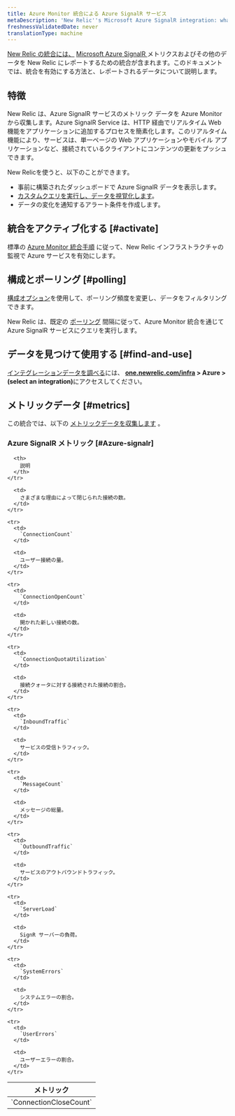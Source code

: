 ```yaml
---
title: Azure Monitor 統合による Azure SignalR サービス
metaDescription: 'New Relic''s Microsoft Azure SignalR integration: what data it reports and how to enable it.'
freshnessValidatedDate: never
translationType: machine
---
```


[New Relic の統合には、](/docs/infrastructure/integrations-getting-started/getting-started/introduction-infrastructure-integrations) [Microsoft Azure SignalR ](https://learn.microsoft.com/en-us/azure/azure-signalr/)メトリクスおよびその他のデータを New Relic にレポートするための統合が含まれます。このドキュメントでは、統合を有効にする方法と、レポートされるデータについて説明します。

## 特徴

New Relic は、Azure SignalR サービスのメトリック データを Azure Monitor から収集します。Azure SignalR Service は、HTTP 経由でリアルタイム Web 機能をアプリケーションに追加するプロセスを簡素化します。このリアルタイム機能により、サービスは、単一ページの Web アプリケーションやモバイル アプリケーションなど、接続されているクライアントにコンテンツの更新をプッシュできます。

New Relicを使うと、以下のことができます。

* 事前に構築されたダッシュボードで Azure SignalR データを表示します。
* [カスタムクエリを実行し、データを視覚化します](/docs/infrastructure/integrations-getting-started/getting-started/use-integration-data-new-relic-insights)。
* データの変化を通知するアラート条件を作成します。

## 統合をアクティブ化する [#activate]

標準の [Azure Monitor 統合手順](/docs/infrastructure/microsoft-azure-integrations/azure-integrations-list/azure-monitor) に従って、New Relic インフラストラクチャの監視で Azure サービスを有効にします。

## 構成とポーリング [#polling]

[構成オプション](/docs/infrastructure/microsoft-azure-integrations/azure-integrations-list/azure-monitor/#settings)を使用して、ポーリング頻度を変更し、データをフィルタリングできます。

New Relic は、既定の [ポーリング](/docs/infrastructure/microsoft-azure-integrations/azure-integrations-list/azure-monitor/#settings) 間隔に従って、Azure Monitor 統合を通じて Azure SignalR サービスにクエリを実行します。

## データを見つけて使用する [#find-and-use]

[インテグレーションデータを調べる](/docs/infrastructure/integrations/find-use-infrastructure-integration-data)には、 <DNT>**[one.newrelic.com/infra](https://one.newrelic.com/infra) > Azure > (select an integration)**</DNT>にアクセスしてください。

## メトリックデータ [#metrics]

この統合では、以下の [メトリックデータを収集します](/docs/infrastructure/integrations-getting-started/getting-started/understand-integration-data-data-types#metric) 。

### Azure SignalR メトリック [#Azure-signalr]

<table>
  <thead>
    <tr>
      <th style={{ width: "300px" }}>
        メトリック
      </th>

      <th>
        説明
      </th>
    </tr>
  </thead>

  <tbody>
    <tr>
      <td>
        `ConnectionCloseCount`
      </td>

      <td>
        さまざまな理由によって閉じられた接続の数。
      </td>
    </tr>

    <tr>
      <td>
        `ConnectionCount`
      </td>

      <td>
        ユーザー接続の量。
      </td>
    </tr>

    <tr>
      <td>
        `ConnectionOpenCount`
      </td>

      <td>
        開かれた新しい接続の数。
      </td>
    </tr>

    <tr>
      <td>
        `ConnectionQuotaUtilization`
      </td>

      <td>
        接続クォータに対する接続された接続の割合。
      </td>
    </tr>

    <tr>
      <td>
        `InboundTraffic`
      </td>

      <td>
        サービスの受信トラフィック。
      </td>
    </tr>

    <tr>
      <td>
        `MessageCount`
      </td>

      <td>
        メッセージの総量。
      </td>
    </tr>

    <tr>
      <td>
        `OutboundTraffic`
      </td>

      <td>
        サービスのアウトバウンドトラフィック。
      </td>
    </tr>

    <tr>
      <td>
        `ServerLoad`
      </td>

      <td>
        SignR サーバーの負荷。
      </td>
    </tr>

    <tr>
      <td>
        `SystemErrors`
      </td>

      <td>
        システムエラーの割合。
      </td>
    </tr>

    <tr>
      <td>
        `UserErrors`
      </td>

      <td>
        ユーザーエラーの割合。
      </td>
    </tr>
  </tbody>
</table>